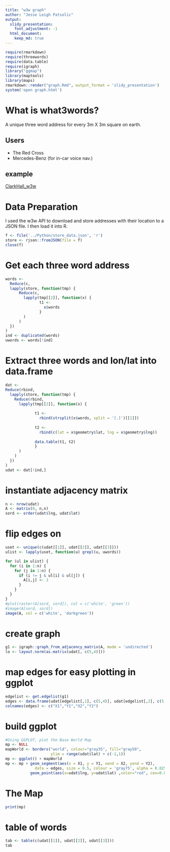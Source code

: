 ```yaml
---
title: "w3w graph"
author: "Jesse Leigh Patsolic"
output: 
  slidy_presentation:
    font_adjustment: -1
  html_document:
    keep_md: true
---
```


<!--
### ### INITIAL COMMENTS HERE ###
###
### Jesse Leigh Patsolic 
### 2018 <Jesse.L.Patsolic@alumni.wfu.edu>
### S.D.G 
#
-->

```r
require(rmarkdown)
require(threewords)
require(data.table)
require(igraph)
library("ggmap")
library(maptools)
library(maps)
rmarkdown::render("graph.Rmd", output_format = 'slidy_presentation')
system('open graph.html')
```

<style type="text/css">
.table {
    width: 40%;
}
tr:hover {background-color:#f5f5f5;}
</style>


# What is what3words?

A unique three word address for every 3m X 3m square on earth.

## Users

- The Red Cross
- Mercedes-Benz (for in-car voice nav.)

## example

[ClarkHall_w3w](https://map.what3words.com/kicked.tennis.clever?utm_campaign=B2C_4561_W3_Pt_Core%252BApp_BothOs_Org_WO_en_Main%252BSite%252BCarousel&utm_medium=dynamic_link&utm_source=w3w)

# Data Preparation 

I used the w3w API to download and store addresses with their location
to a JSON file. I then load it into R.

```r
f <- file('../Python/store_data.json', 'r')
store <- rjson::fromJSON(file = f)
close(f)
```

# Get each three word address 

```r
words <- 
  Reduce(c,
  lapply(store, function(tmp) {
      Reduce(c, 
        lapply(tmp[[2]], function(x) {
               t1 <- 
                 x$words
               }
        )
      )
  })
)
ind <- duplicated(words)
uwords <- words[!ind]
```


# Extract three words and lon/lat into data.frame

```r
dat <- 
Reduce(rbind, 
  lapply(store, function(tmp) {
    Reduce(rbind, 
      lapply(tmp[[2]], function(x) {
             
             t1 <- 
               rbind(strsplit(x$words, split = '[.]')[[1]])
      
             t2 <- 
               rbind(c(lat = x$geometry$lat, lng = x$geometry$lng))
      
             data.table(t1, t2)
             }
      )
    )
  })
)
udat <- dat[!ind,]
```

# instantiate adjacency matrix

```r
n <- nrow(udat)
A <- matrix(0, n,n)
sord <- order(udat$lng, udat$lat)
```

# flip edges on 

```r
uset <- unique(c(udat[[1]], udat[[2]], udat[[3]]))
ulist <- lapply(uset, function(u) grepl(u, uwords))

for (ul in ulist) {
  for (i in 1:n) {
    for (j in 1:n) {
      if (i != j & ul[i] & ul[j]) { 
        A[i,j] <- 1
      }
    }
  }
}
#plot(raster(A[sord, sord]), col = c('white', 'green'))
#image(A[sord, sord])
image(A, col = c('white', 'darkgreen'))
```

# create graph

```r
g1 <- igraph::graph_from_adjacency_matrix(A, mode = 'undirected')
lo <- layout.norm(as.matrix(udat[, c(5,4)]))
```


# map edges for easy plotting in ggplot

```r
edgelist <- get.edgelist(g1)
edges <- data.frame(udat[edgelist[,1], c(5,4)], udat[edgelist[,2], c(5,4)])
colnames(edges) <- c("X1","Y1","X2","Y2")
```

# build ggplot

```r
#Using GGPLOT, plot the Base World Map
mp <- NULL
mapWorld <- borders("world", colour="gray35", fill="gray50", 
                    ylim = range(udat$lat) + c(-1,1))
mp <- ggplot() + mapWorld
mp <- mp + geom_segment(aes(x = X1, y = Y1, xend = X2, yend = Y2), 
             data = edges, size = 0.5, colour = 'gray75', alpha = 0.025) +
           geom_point(aes(x=udat$lng, y=udat$lat) ,color="red", cex=0.05)
```

# The Map

```r
print(mp)
```


# table of words

```r
tab <- table(c(udat[[1]], udat[[2]], udat[[3]]))
tab
```


<!--
#   Time:
##  Working status:
### Comments:
####Soli Deo Gloria
--> 

